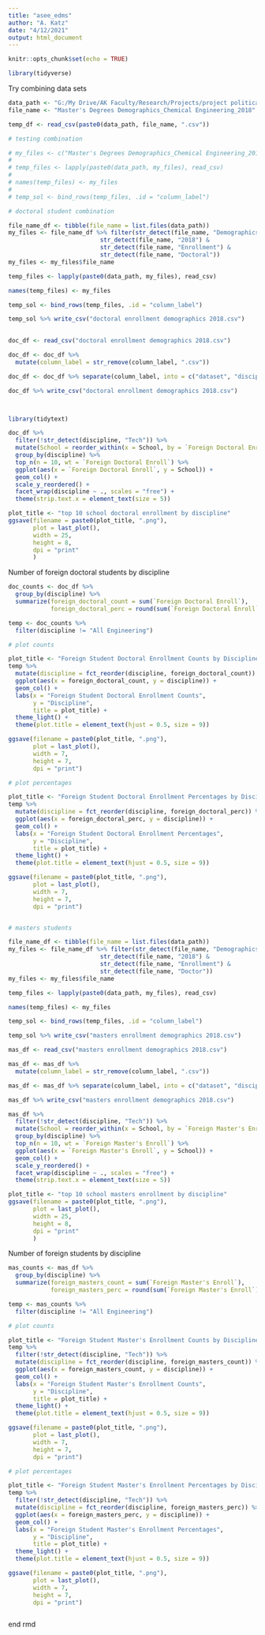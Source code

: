 ```yaml
---
title: "asee_edms"
author: "A. Katz"
date: "4/12/2021"
output: html_document
---
```


```r
knitr::opts_chunk$set(echo = TRUE)

library(tidyverse)
```


Try combining data sets

```r

data_path <- "G:/My Drive/AK Faculty/Research/Projects/project political economy of engineering education/project institutional data/edms_downloads/"
file_name <- "Master's Degrees Demographics_Chemical Engineering_2018"

temp_df <- read_csv(paste0(data_path, file_name, ".csv"))

```



```r

# testing combination

# my_files <- c("Master's Degrees Demographics_Chemical Engineering_2018", "Master's Degrees Demographics_Chemical Engineering_2017")
# 
# temp_files <- lapply(paste0(data_path, my_files), read_csv)
# 
# names(temp_files) <- my_files
# 
# temp_sol <- bind_rows(temp_files, .id = "column_label")
```


```r

# doctoral student combination

file_name_df <- tibble(file_name = list.files(data_path))
my_files <- file_name_df %>% filter(str_detect(file_name, "Demographics") & 
                          str_detect(file_name, "2018") & 
                          str_detect(file_name, "Enrollment") &
                          str_detect(file_name, "Doctoral"))
my_files <- my_files$file_name

temp_files <- lapply(paste0(data_path, my_files), read_csv)

names(temp_files) <- my_files

temp_sol <- bind_rows(temp_files, .id = "column_label")

temp_sol %>% write_csv("doctoral enrollment demographics 2018.csv")
  
```



```r

doc_df <- read_csv("doctoral enrollment demographics 2018.csv")

doc_df <- doc_df %>% 
  mutate(column_label = str_remove(column_label, ".csv"))

doc_df <- doc_df %>% separate(column_label, into = c("dataset", "discipline", "year"), sep = "_", remove = FALSE)

doc_df %>% write_csv("doctoral enrollment demographics 2018.csv")



library(tidytext)

doc_df %>%
  filter(!str_detect(discipline, "Tech")) %>% 
  mutate(School = reorder_within(x = School, by = `Foreign Doctoral Enroll`, within = discipline)) %>%
  group_by(discipline) %>% 
  top_n(n = 10, wt = `Foreign Doctoral Enroll`) %>% 
  ggplot(aes(x = `Foreign Doctoral Enroll`, y = School)) +
  geom_col() +
  scale_y_reordered() +
  facet_wrap(discipline ~ ., scales = "free") +
  theme(strip.text.x = element_text(size = 5))

plot_title <- "top 10 school doctoral enrollment by discipline"
ggsave(filename = paste0(plot_title, ".png"),
       plot = last_plot(),
       width = 25,
       height = 8,
       dpi = "print"
       )


```


Number of foreign doctoral students by discipline

```r
doc_counts <- doc_df %>% 
  group_by(discipline) %>% 
  summarize(foreign_doctoral_count = sum(`Foreign Doctoral Enroll`),
            foreign_doctoral_perc = round(sum(`Foreign Doctoral Enroll`)/sum(`Total Doctoral Enroll`) * 100, 2))

temp <- doc_counts %>% 
  filter(discipline != "All Engineering")
```


```r
# plot counts

plot_title <- "Foreign Student Doctoral Enrollment Counts by Discipline"
temp %>% 
  mutate(discipline = fct_reorder(discipline, foreign_doctoral_count)) %>% 
  ggplot(aes(x = foreign_doctoral_count, y = discipline)) +
  geom_col() +
  labs(x = "Foreign Student Doctoral Enrollment Counts",
       y = "Discipline",
       title = plot_title) +
  theme_light() +
  theme(plot.title = element_text(hjust = 0.5, size = 9))

ggsave(filename = paste0(plot_title, ".png"),
       plot = last_plot(),
       width = 7,
       height = 7,
       dpi = "print")

```


```r

# plot percentages

plot_title <- "Foreign Student Doctoral Enrollment Percentages by Discipline"
temp %>% 
  mutate(discipline = fct_reorder(discipline, foreign_doctoral_perc)) %>% 
  ggplot(aes(x = foreign_doctoral_perc, y = discipline)) +
  geom_col() +
  labs(x = "Foreign Student Doctoral Enrollment Percentages",
       y = "Discipline",
       title = plot_title) +
  theme_light() +
  theme(plot.title = element_text(hjust = 0.5, size = 9))

ggsave(filename = paste0(plot_title, ".png"),
       plot = last_plot(),
       width = 7,
       height = 7,
       dpi = "print")



```



```r

# masters students

file_name_df <- tibble(file_name = list.files(data_path))
my_files <- file_name_df %>% filter(str_detect(file_name, "Demographics") & 
                          str_detect(file_name, "2018") & 
                          str_detect(file_name, "Enrollment") &
                          str_detect(file_name, "Doctor"))
my_files <- my_files$file_name

temp_files <- lapply(paste0(data_path, my_files), read_csv)

names(temp_files) <- my_files

temp_sol <- bind_rows(temp_files, .id = "column_label")

temp_sol %>% write_csv("masters enrollment demographics 2018.csv")

```



```r

mas_df <- read_csv("masters enrollment demographics 2018.csv")

mas_df <- mas_df %>% 
  mutate(column_label = str_remove(column_label, ".csv"))

mas_df <- mas_df %>% separate(column_label, into = c("dataset", "discipline", "year"), sep = "_", remove = FALSE)

mas_df %>% write_csv("masters enrollment demographics 2018.csv")

mas_df %>%
  filter(!str_detect(discipline, "Tech")) %>% 
  mutate(School = reorder_within(x = School, by = `Foreign Master's Enroll`, within = discipline)) %>%
  group_by(discipline) %>% 
  top_n(n = 10, wt = `Foreign Master's Enroll`) %>% 
  ggplot(aes(x = `Foreign Master's Enroll`, y = School)) +
  geom_col() +
  scale_y_reordered() +
  facet_wrap(discipline ~ ., scales = "free") +
  theme(strip.text.x = element_text(size = 5))

plot_title <- "top 10 school masters enrollment by discipline"
ggsave(filename = paste0(plot_title, ".png"),
       plot = last_plot(),
       width = 25,
       height = 8,
       dpi = "print"
       )


```


Number of foreign students by discipline

```r
mas_counts <- mas_df %>% 
  group_by(discipline) %>% 
  summarize(foreign_masters_count = sum(`Foreign Master's Enroll`),
            foreign_masters_perc = round(sum(`Foreign Master's Enroll`)/sum(`Total Master's Enroll`) * 100, 2))

temp <- mas_counts %>% 
  filter(discipline != "All Engineering")
```


```r
# plot counts

plot_title <- "Foreign Student Master's Enrollment Counts by Discipline"
temp %>% 
  filter(!str_detect(discipline, "Tech")) %>% 
  mutate(discipline = fct_reorder(discipline, foreign_masters_count)) %>% 
  ggplot(aes(x = foreign_masters_count, y = discipline)) +
  geom_col() +
  labs(x = "Foreign Student Master's Enrollment Counts",
       y = "Discipline",
       title = plot_title) +
  theme_light() +
  theme(plot.title = element_text(hjust = 0.5, size = 9))

ggsave(filename = paste0(plot_title, ".png"),
       plot = last_plot(),
       width = 7,
       height = 7,
       dpi = "print")

```


```r

# plot percentages

plot_title <- "Foreign Student Master's Enrollment Percentages by Discipline"
temp %>% 
  filter(!str_detect(discipline, "Tech")) %>% 
  mutate(discipline = fct_reorder(discipline, foreign_masters_perc)) %>% 
  ggplot(aes(x = foreign_masters_perc, y = discipline)) +
  geom_col() +
  labs(x = "Foreign Student Master's Enrollment Percentages",
       y = "Discipline",
       title = plot_title) +
  theme_light() +
  theme(plot.title = element_text(hjust = 0.5, size = 9))

ggsave(filename = paste0(plot_title, ".png"),
       plot = last_plot(),
       width = 7,
       height = 7,
       dpi = "print")



```

end rmd